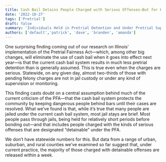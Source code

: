```yaml
---
title: Cash Bail Detains People Charged with Serious Offenses—But for How Long?  
date: '2022-10-27'
tags: ['Pretrial']
draft: false
summary: 'Individuals Held in Pretrial Detention and Under Pretrial Supervision in the Community'
authors: ['default','patrick', 'dave', 'branden', 'amanda']
---
```




One surprising finding coming out of our research on Illinois’ implementation of the Pretrial Fairness Act—which, among other big changes, will eliminate the use of cash bail when it goes into effect next year—is that the current cash bail system results in much less pretrial detention than is generally assumed. This is true even when the charges are serious. Statewide, on any given day, almost two-thirds of those with pending felony charges are not in jail custody or under any kind of supervision or monitoring.

This finding casts doubt on a central assumption behind much of the current criticism of the PFA—that the cash bail system protects the community by keeping dangerous people behind bars until their cases are resolved. What we’ve found is that, while it’s true that many people are jailed under the current cash bail system, most jail stays are brief. Most people pass through jails, being held for relatively short periods before bonding out—and that includes people charged with the kinds of serious offenses that are designated “detainable” under the PFA. 

We don’t have statewide numbers for this. But data from a range of urban, suburban, and rural counties we’ve examined so far suggest that, under current practice, the majority of those charged with detainable offenses are released within a week. 

<DataWrapChart   title="Cash Bail in Illinois Detains Most Defendants for Less than 7 Days" ariaLabel="Split Bars" id="datawrapper-chart-4X9xE" src="https://datawrapper.dwcdn.net/4X9xE/" scrolling="no" frameborder="0"  />
